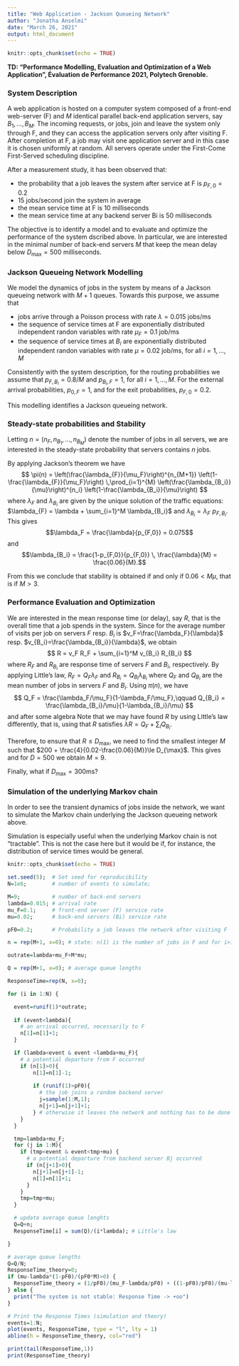 ```yaml
---
title: "Web Application - Jackson Queueing Network"
author: "Jonatha Anselmi"
date: "March 26, 2021"
output: html_document
---
```


```r
knitr::opts_chunk$set(echo = TRUE)
```


**TD: "Performance Modelling, Evaluation and Optimization of a Web Application", Évaluation de Performance 2021, Polytech Grenoble.**



### System Description

A web application is hosted on a computer system composed of a front-end web-server (F) and $M$ identical parallel back-end application servers, say $B_1,\ldots,B_M$. The incoming requests, or jobs, join and leave the system only through F, and they can access the application servers only after visiting F. After completion at F, a job may visit one application server and in this case it is chosen uniformly at random.
All servers operate under the First-Come First-Served scheduling discipline.

After a measurement study, it has been observed that:

<ul  class="org-ul">
<li> the probability that a job leaves the system after service at F is $p_{F,0}=0.2$</li>
<li> 15 jobs/second join the system in average</li>
<li> the mean service time at F is 10 milliseconds</li>
<li> the mean service time at any backend server Bi is 50 milliseconds</li>
</ul>

The objective is to identify a model and to evaluate and optimize the performance of the system dscribed above.
In particular, we are interested in the minimal number of back-end servers $M$ that keep the mean delay below $D_{\max}=500$ milliseconds.


### Jackson Queueing Network Modelling

We model the dynamics of jobs in the system by means of a Jackson queueing network with $M+1$ queues.
Towards this purpose, we assume that
<ul  class="org-ul">
<li> jobs arrive through a Poisson process with rate $\lambda=0.015$ jobs/ms</li>
<li> the sequence of service times at F are exponentially distributed independent randon variables with rate $\mu_F=0.1$ job/ms </li>
<li> the sequence of service times at $B_i$ are exponentially distributed independent randon variables with rate $\mu=0.02$ job/ms, for all $i=1,\ldots,M$ </li>
</ul>
Consistently with the system description, for the routing probabilities we assume that $p_{F,B_i}=0.8/M$ and $p_{B_i,F}=1$, for all $i=1,\ldots,M$.
For the external arrival probabilities, $p_{0,F}=1$, and
for the exit probabilities, $p_{F,0}=0.2$.

This modelling identifies a Jackson queueing network.


### Steady-state probabilities and Stability


Letting $n=(n_F,n_{B_1},\ldots,n_{B_M})$ denote the number of jobs in all servers, we are interested in the steady-state probability that servers contains $n$ jobs. 

By applying Jackson's theorem we have
$$
\pi(n) = \left(\frac{\lambda_{F}}{\mu_F}\right)^{n_{M+1}} \left(1-\frac{\lambda_{F}}{\mu_F}\right) 
\,\prod_{i=1}^{M} \left(\frac{\lambda_{B_i}}{\mu}\right)^{n_i} \left(1-\frac{\lambda_{B_i}}{\mu}\right)
$$
where $\lambda_{F}$ and $\lambda_{B_i}$ are given by the unique solution of the traffic equations:
$\lambda_{F} = \lambda + \sum_{i=1}^M \lambda_{B_i}$
and
$\lambda_{B_i} = \lambda_F \,\,p_{F,B_i}$.
This gives 
$$\lambda_F = \frac{\lambda}{p_{F,0}} = 0.075$$
and
$$\lambda_{B_i} = \frac{1-p_{F,0}}{p_{F,0}} \, \frac{\lambda}{M} = \frac{0.06}{M}.$$

From this we conclude that stability is obtained if and only if $0.06<M\mu$, that is if $M>3$.

 
### Performance Evaluation and Optimization

We are interested in the mean response time (or delay), say $R$, that is the overall time that a job spends in the system.
Since for the average number of visits per job on servers $F$ resp. $B_i$ is $v_F=\frac{\lambda_F}{\lambda}$ resp. $v_{B_i}=\frac{\lambda_{B_i}}{\lambda}$, we obtain
$$
R = v_F R_F + \sum_{i=1}^M v_{B_i} R_{B_i}
$$
where $R_{F}$ and $R_{B_i}$ are response time of servers $F$ and $B_i$, respectively.
By applying Little's law, $R_{F} = Q_{F}\lambda_{F}$ and $R_{B_i} = Q_{B_i}\lambda_{B_i}$
where $Q_{F}$ and $Q_{B_i}$ are the mean number of jobs in servers $F$ and $B_i$.
Using $\pi(n)$, we have
$$
Q_F = \frac{\lambda_F/\mu_F}{1-\lambda_F/\mu_F},\qquad 
Q_{B_i} = \frac{\lambda_{B_i}/\mu}{1-\lambda_{B_i}/\mu}
$$
and after some algebra
\begin{align}
R & = \frac{R_F}{p_{F,0}}  + \sum_{i=1}^M \frac{1-p_{F,0}}{p_{F,0}} \, \frac{1}{M} R_{B_i}\\
% 
& = \frac{1}{p_{F,0}}\frac{1}{\mu_F-0.075}  +  \frac{1-p_{F,0}}{p_{F,0}} \, \frac{1}{\mu-\frac{0.06}{M}}\\
% 
& = 200  +   \frac{4}{0.02-\frac{0.06}{M}}.
\end{align}
Note that we may have found $R$ by using Little's law differently, that is, using that $R$ satisfies $\lambda R= Q_{F} + \sum_{i} Q_{B_i}$.

Therefore, to ensure that $R\le D_{\max}$, we need to find the smallest integer $M$ such that $200  +   \frac{4}{0.02-\frac{0.06}{M}}\le D_{\max}$. This gives
\begin{align}
M \ge \frac{3}{1 - \frac{1}{\frac{D}{200}-1 } }
 \end{align}
and for $D=500$ we obtain $M=9$.

Finally, what if $D_{\max}=300$ms?



### Simulation of the underlying Markov chain

In order to see the transient dynamics of jobs inside the network,
we want to simulate the Markov chain underlying the Jackson queueing network above.

Simulation is especially useful when the underlying Markov chain is not "tractable". This is not the case here but it would be if, for instance, the distribution of service times would be general.


```r
knitr::opts_chunk$set(echo = TRUE)

set.seed(5);  # Set seed for reproducibility
N=1e6;        # number of events to simulate;

M=9;          # number of back-end servers
lambda=0.015; # arrival rate
mu_F=0.1;     # front-end server (F) service rate 
mu=0.02;      # back-end servers (Bi) service rate

pF0=0.2;      # Probability a job leaves the network after visiting F

n = rep(M+1, x=0); # state: n(1) is the number of jobs in F and for i>1, n(i+1) is the number of jobs in Bi

outrate=lambda+mu_F+M*mu;

Q = rep(M+1, x=0); # average queue lengths

ResponseTime=rep(N, x=0);

for (i in 1:N) {

  event=runif(1)*outrate;
  
  if (event<lambda){
    # an arrival occurred, necessarily to F
    n[1]=n[1]+1;
  }

  if (lambda<event & event <lambda+mu_F){
    # a potential departure from F occurred
    if (n[1]>0){
        n[1]=n[1]-1;
      
        if (runif(1)>pF0){
          # the job joins a random backend server
          j=sample(1:M,1);
          n[j+1]=n[j+1]+1;
        } # otherwise it leaves the network and nothing has to be done
    }
  }

  tmp=lambda+mu_F;
  for (j in 1:M){
    if (tmp<event & event<tmp+mu) {
      # a potential departure from backend server Bj occurred
      if (n[j+1]>0){
        n[j+1]=n[j+1]-1;
        n[1]=n[1]+1;
      }
    }
    tmp=tmp+mu;
  }

  # update average queue lenghts
  Q=Q+n;
  ResponseTime[i] = sum(Q)/(i*lambda); # Little's law

}

# average queue lengths
Q=Q/N;
ResponseTime_theory=0;
if (mu-lambda*(1-pF0)/(pF0*M)>0) {
  ResponseTime_theory = (1/pF0)/(mu_F-lambda/pF0) + ((1-pF0)/pF0)/(mu-lambda*(1-pF0)/(pF0*M));
} else {
  print("The system is not stable: Response Time -> +oo")  
}

# Print the Response Times (simulation and theory)
events=1:N;
plot(events, ResponseTime, type = "l", lty = 1)
abline(h = ResponseTime_theory, col="red")

print(tail(ResponseTime,1))
print(ResponseTime_theory)

```


